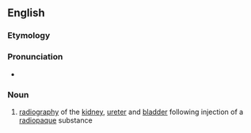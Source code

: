 ==English==

===Etymology===
{{confix|en|pyelo|graphy}}

===Pronunciation===
* {{rhymes|en|ɒɡɹəfi|s=5}}

===Noun===
{{en-noun|-}}

# {{lb|en|medicine}} [[radiography]] of the [[kidney]], [[ureter]] and [[bladder]] following injection of a [[radiopaque]] substance